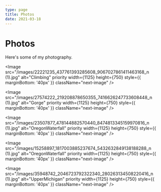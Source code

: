 ```yaml
---
type: page
title: Photos
date: 2021-03-18
---
```


# Photos

Here's some of my photography.


<Image
  src="/images/22221235_437761393285608_9067027861411463168_n (1).jpg"
  alt="Climbing"
  priority
  width={1125}
  height={750}
  style={{ marginBottom: '40px' }}
  className="next-image"
/>

<Image
  src="/images/27574222_219208878650355_7416626247733608448_n (1).jpg"
  alt="Gorge"
  priority
  width={1125}
  height={750}
  style={{ marginBottom: '40px' }}
  className="next-image"
/>

<Image
  src="/images/23507877_478144882570440_8474813345159970816_n (1).jpg"
  alt="OregonWaterfall"
  priority
  width={1125}
  height={750}
  style={{ marginBottom: '40px' }}
  className="next-image"
/>

<Image
  src="/images/15258897_1817003885237674_5432632849138188288_n (1).jpg"
  alt="OregonWaterfall"
  priority
  width={1125}
  height={750}
  style={{ marginBottom: '40px' }}
  className="next-image"
/>

<Image
  src="/images/35948742_2046723792322340_280263134508220416_n (1).jpg"
  alt="UpperMichigan"
  priority
  width={1125}
  height={750}
  style={{ marginBottom: '40px' }}
  className="next-image"
/>
